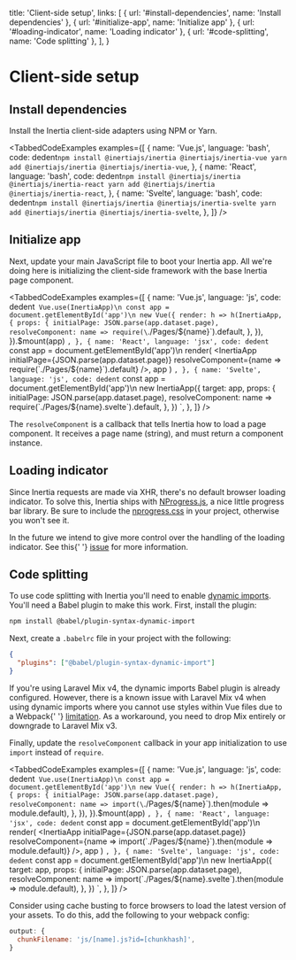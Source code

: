 
  title: 'Client-side setup',
  links: [
    { url: '#install-dependencies', name: 'Install dependencies' },
    { url: '#initialize-app', name: 'Initialize app' },
    { url: '#loading-indicator', name: 'Loading indicator' },
    { url: '#code-splitting', name: 'Code splitting' },
  ],
}

# Client-side setup

## Install dependencies

Install the Inertia client-side adapters using NPM or Yarn.

<TabbedCodeExamples
  examples={[
    {
      name: 'Vue.js',
      language: 'bash',
      code: dedent`
        npm install @inertiajs/inertia @inertiajs/inertia-vue
        yarn add @inertiajs/inertia @inertiajs/inertia-vue
      `,
    },
    {
      name: 'React',
      language: 'bash',
      code: dedent`
        npm install @inertiajs/inertia @inertiajs/inertia-react
        yarn add @inertiajs/inertia @inertiajs/inertia-react
      `,
    },
    {
      name: 'Svelte',
      language: 'bash',
      code: dedent`
        npm install @inertiajs/inertia @inertiajs/inertia-svelte
        yarn add @inertiajs/inertia @inertiajs/inertia-svelte
      `,
    },
  ]}
/>

## Initialize app

Next, update your main JavaScript file to boot your Inertia app. All we're doing here is initializing the client-side
framework with the base Inertia page component.

<TabbedCodeExamples
  examples={[
    {
      name: 'Vue.js',
      language: 'js',
      code: dedent`
        Vue.use(InertiaApp)\n
        const app = document.getElementById('app')\n
        new Vue({
          render: h => h(InertiaApp, {
            props: {
              initialPage: JSON.parse(app.dataset.page),
              resolveComponent: name => require(\`./Pages/\${name}\`).default,
            },
          }),
        }).$mount(app)
      `,
    },
    {
      name: 'React',
      language: 'jsx',
      code: dedent`
        const app = document.getElementById('app')\n
        render(
          <InertiaApp
            initialPage={JSON.parse(app.dataset.page)}
            resolveComponent={name => require(\`./Pages/\${name}\`).default}
          />,
          app
        )
      `,
    },
    {
      name: 'Svelte',
      language: 'js',
      code: dedent`
        const app = document.getElementById('app')\n
        new InertiaApp({
          target: app,
          props: {
            initialPage: JSON.parse(app.dataset.page),
            resolveComponent: name => require(\`./Pages/\${name}.svelte\`).default,
          },
        })
      `,
    },
  ]}
/>

The `resolveComponent` is a callback that tells Inertia how to load a page component. It receives a page name (string),
and must return a component instance.

## Loading indicator

Since Inertia requests are made via XHR, there's no default browser loading indicator. To solve this, Inertia ships with
[NProgress.js](https://ricostacruz.com/nprogress/), a nice little progress bar library. Be sure to include the
[nprogress.css](https://github.com/rstacruz/nprogress/blob/master/nprogress.css) in your project, otherwise you won't
see it.

<Notice>
  In the future we intend to give more control over the handling of the loading indicator. See this{' '}
  <a href="https://github.com/inertiajs/inertia/issues/9">issue</a> for more information.
</Notice>

## Code splitting

To use code splitting with Inertia you'll need to enable
[dynamic imports](https://github.com/tc39/proposal-dynamic-import). You'll need a Babel plugin to make this work. First,
install the plugin:

```bash
npm install @babel/plugin-syntax-dynamic-import
```

Next, create a `.babelrc` file in your project with the following:

```json
{
  "plugins": ["@babel/plugin-syntax-dynamic-import"]
}
```

<Notice>
  If you're using Laravel Mix v4, the dynamic imports Babel plugin is already configured. However, there is a known
  issue with Laravel Mix v4 when using dynamic imports where you cannot use styles within Vue files due to a Webpack{' '}
  <a href="https://github.com/JeffreyWay/laravel-mix/issues/1856#issuecomment-448082909">limitation</a>. As a
  workaround, you need to drop Mix entirely or downgrade to Laravel Mix v3.
</Notice>

Finally, update the `resolveComponent` callback in your app initialization to use `import` instead of `require`.

<TabbedCodeExamples
  examples={[
    {
      name: 'Vue.js',
      language: 'js',
      code: dedent`
        Vue.use(InertiaApp)\n
        const app = document.getElementById('app')\n
        new Vue({
          render: h => h(InertiaApp, {
            props: {
              initialPage: JSON.parse(app.dataset.page),
              resolveComponent: name => import(\`./Pages/\${name}\`).then(module => module.default),
            },
          }),
        }).$mount(app)
      `,
    },
    {
      name: 'React',
      language: 'jsx',
      code: dedent`
        const app = document.getElementById('app')\n
        render(
          <InertiaApp
            initialPage={JSON.parse(app.dataset.page)}
            resolveComponent={name => import(\`./Pages/\${name}\`).then(module => module.default)}
          />,
          app
        )
      `,
    },
    {
      name: 'Svelte',
      language: 'js',
      code: dedent`
        const app = document.getElementById('app')\n
        new InertiaApp({
          target: app,
          props: {
            initialPage: JSON.parse(app.dataset.page),
            resolveComponent: name => import(\`./Pages/\${name}.svelte\`).then(module => module.default),
          },
        })
      `,
    },
  ]}
/>

Consider using cache busting to force browsers to load the latest version of your assets. To do this, add the following
to your webpack config:

```js
output: {
  chunkFilename: 'js/[name].js?id=[chunkhash]',
}
```
